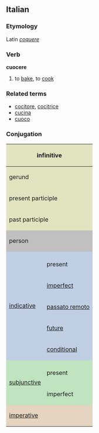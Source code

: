 ==Italian==
===Etymology===
Latin ''[[coquere]]''
===Verb===
'''cuocere'''

# to [[bake]], to [[cook]]

===Related terms===
*[[cocitore]], [[cocitrice]]
*[[cucina]]
*[[cuoco]]

===Conjugation===

<center>
{| style="background:#F0F0F0"

|-
! colspan="3" style="background:#e2e4c0" | infinitive
| colspan="5" | cuocere

|-
! colspan="3" style="background:#e2e4c0" | gerund
| colspan="5" | cocendo, cuocendo

|-
! colspan="3" style="background:#e2e4c0" | present participle
| colspan="5" | [[cocente]]

|-
! colspan="3" style="background:#e2e4c0" | past participle
| colspan="5" | [[cotto]], (''rare'') [[cociuto]]

|-
! colspan="2" rowspan="2" style="background:#C0C0C0" | person
! colspan="3" style="background:#C0C0C0" | singular
! colspan="3" style="background:#C0C0C0" | plural

|-
! style="background:#C0C0C0;width:12.5%" | first
! style="background:#C0C0C0;width:12.5%" | second
! style="background:#C0C0C0;width:12.5%" | third
! style="background:#C0C0C0;width:12.5%" | first
! style="background:#C0C0C0;width:12.5%" | second
! style="background:#C0C0C0;width:12.5%" | third

|-
! rowspan="6" style="background:#c0cfe4" | [[indicative]]

! style="background:#c0cfe4" colspan="1" | 
! style="background:#c0cfe4" | io
! style="background:#c0cfe4" | tu
! style="background:#c0cfe4" | lui/lei
! style="background:#c0cfe4" | noi
! style="background:#c0cfe4" | voi
! style="background:#c0cfe4" | loro

|-
! style="height:3em;background:#c0cfe4" | present
| cuocio
| cuoci
| cuoce
| cociamo, cuociamo
| cocete, cuocete
| cuociono

|-
! style="height:3em;background:#c0cfe4" | [[imperfect]]
| cucevo, cuocevo
| cucevi, cuocevi
| cuceva, cuoceva
| cucevamo, cuocevamo
| cucevate, cuocevate
| cucevano, cucevano

|-
! style="height:3em;background:#c0cfe4" | [[passato remoto]]
| cossi
| cocesti, cuocesti
| cosse
| cocemmo, cuocemmo
| coceste, cuoceste
| cocerono

|-
! style="height:3em;background:#c0cfe4" | [[future]]
| cocerò, cuocerò
| cocerai, cuocerai
| cocerà, cuocerà
| coceremo, cuoceremo
| cocerete, cuocerete
| coceranno, cuoceranno

|-
! style="height:3em;background:#c0cfe4" | [[conditional]]
| cocerei, cuocerei
| coceresti, cuoceresti
| cocerebbe, cuocerebbe
| coceremmo, cuoceremmo
| cocereste, cuocereste
| cocerebbero, cuocerebbero

|-
! rowspan="3" style="background:#c0e4c0" |[[subjunctive]]
! style="background:#c0e4c0" | 
! style="background:#c0e4c0" | che io
! style="background:#c0e4c0" | che tu
! style="background:#c0e4c0" | che lui/che lei
! style="background:#c0e4c0" | che noi
! style="background:#c0e4c0" | che voi
! style="background:#c0e4c0" | che loro

|-
! style="height:3em;background:#c0e4c0" | present
| cuocia
| cuocia
| cuocia
| cociamo, cuociamo
| cociate, cuociate
| cociano

|-
! style="height:3em;background:#c0e4c0" rowspan="1" | imperfect
| cocessi, cuocessi
| cocessi, cuocessi
| cocesse, cuocesse
| cocesimo, cuocessimo
| coceste, cuoceste
| cocessero, cuocessero

|-
! colspan="2" rowspan="2" style="height:3em;background:#e4d4c0" | [[imperative]]
! style="background:#e4d4c0" | -
! style="background:#e4d4c0" | tu
! style="background:#e4d4c0" | lui/lei
! style="background:#e4d4c0" | noi
! style="background:#e4d4c0" | voi
! style="background:#e4d4c0" | loro

|-
|
| cuoci
| cocia
| cociamo, cuociamo
| cocete, cuocete
| cuociano

|}
</center>